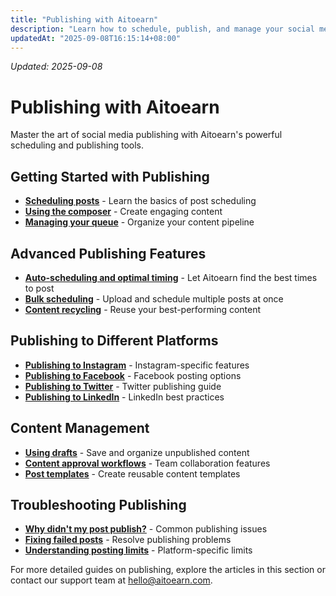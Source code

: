 ```yaml
---
title: "Publishing with Aitoearn"
description: "Learn how to schedule, publish, and manage your social media content with Aitoearn"
updatedAt: "2025-09-08T16:15:14+08:00"
---
```

<!-- UPDATED_AT -->
_Updated: 2025-09-08_

# Publishing with Aitoearn

Master the art of social media publishing with Aitoearn's powerful scheduling and publishing tools.

## Getting Started with Publishing

- **[Scheduling posts](publishing/642-scheduling-posts)** - Learn the basics of post scheduling
- **[Using the composer](publishing/643-using-the-composer)** - Create engaging content
- **[Managing your queue](publishing/644-managing-your-queue)** - Organize your content pipeline

## Advanced Publishing Features

- **[Auto-scheduling and optimal timing](publishing/645-auto-scheduling-and-optimal-timing)** - Let Aitoearn find the best times to post
- **[Bulk scheduling](publishing/647-bulk-scheduling)** - Upload and schedule multiple posts at once
- **[Content recycling](publishing/648-content-recycling)** - Reuse your best-performing content

## Publishing to Different Platforms

- **[Publishing to Instagram](publishing/649-publishing-to-instagram)** - Instagram-specific features
- **[Publishing to Facebook](publishing/650-publishing-to-facebook)** - Facebook posting options
- **[Publishing to Twitter](publishing/651-publishing-to-twitter)** - Twitter publishing guide
- **[Publishing to LinkedIn](publishing/652-publishing-to-linkedin)** - LinkedIn best practices

## Content Management

- **[Using drafts](publishing/653-using-drafts)** - Save and organize unpublished content
- **[Content approval workflows](publishing/654-content-approval-workflows)** - Team collaboration features
- **[Post templates](publishing/655-post-templates)** - Create reusable content templates

## Troubleshooting Publishing

- **[Why didn't my post publish?](publishing/656-why-didnt-my-post-publish)** - Common publishing issues
- **[Fixing failed posts](publishing/657-fixing-failed-posts)** - Resolve publishing problems
- **[Understanding posting limits](publishing/658-understanding-posting-limits)** - Platform-specific limits

For more detailed guides on publishing, explore the articles in this section or contact our support team at [hello@aitoearn.com](mailto:hello@aitoearn.com).
